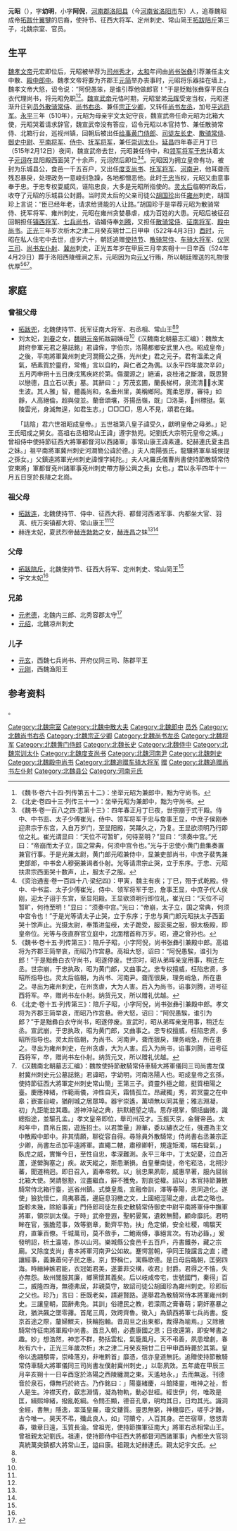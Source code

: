 '''元昭'''（{{bd|463年||522年|4月3日|catIdx=y}}），字'''幼明'''，小字'''阿倪'''，[[河南郡|河南郡]][[洛阳县|洛阳县]]（今[[河南省|河南省]][[洛阳市|洛阳市]]东）人，追尊魏昭成帝[[拓跋什翼犍|拓跋什翼犍]]的后裔，使持节、征西大将军、定州刺史、常山简王[[拓跋陪斤|拓跋陪斤]]第三子，北魏宗室、官员。

==生平==
[[魏孝文帝|魏孝文帝]]元宏即位后，元昭被举荐为[[司州|司州]][[秀才|秀才]]，[[太和_(北魏)|太和]]年间由[[尚书|尚书]][[张彝_(北魏)|张彝]]引荐兼任主文中散、[[殿中郎中|殿中郎中]]。魏孝文帝将要为齐郡王[[元简|元简]]举办丧事时，元昭将乐器挂在墙上，魏孝文帝大怒，诏令说：“阿倪愚笨，是谁引荐他做郎官！”于是贬黜张彝穿平民白衣代理尚书，将元昭免职<ref>《魏书·卷六十四·列传第五十二》：坐举元昭为兼郎中，黜为守尚书。</ref><ref>《北史·卷四十三·列传三十一》：坐举元昭为兼郎中，黜为守尚书。</ref>。[[魏宣武帝|魏宣武帝]]元恪时期，元昭堂弟[[元晖|元晖]]受宠当权，元昭逐渐升迁到[[员外散骑常侍|员外散骑常侍]]、[[尚书右丞|尚书右丞]]、兼任[[宗正少卿|宗正少卿]]，又转任[[尚书左丞|尚书左丞]]，加号[[平远将军|平远将军]]。[[永平_(北魏)|永平]]三年（510年），元昭为母亲宇文太妃守丧，魏宣武帝任命元昭为北箱大使，元昭哭着请求辞官，魏宣武帝没有答应，诏令元昭以本官持节、兼任散骑常侍、北箱行台，巡视州镇，回朝后被出任[[给事黄门侍郎|给事黄门侍郎]]、[[司徒左长史|司徒左长史]]、[[散骑常侍|散骑常侍]]、[[御史中尉|御史中尉]]、[[平南将军|平南将军]]、[[侍中|侍中]]、[[抚军将军|抚军将军]]，兼任[[崇训太仆|崇训太仆]]。[[延昌|延昌]]四年春正月丁巳（515年2月12日）夜间，魏宣武帝去世，元昭兼任侍中，和[[领军将军|领军将军]][[于忠|于忠]]扶着太子[[元诩|元诩]]在显阳殿西面哭了十余声，元诩然后即位<ref>《魏书·卷一百八之四·志第十三》：四年春正月丁巳夜，世宗崩于式干殿。侍中、中书监、太子少傅崔光，侍中、领军将军于忠与詹事王显，中庶子侯刚奉迎肃宗于东宫，入自万岁门，至显阳殿，哭踊久之，乃复。王显欲须明乃行即位之礼。崔光谓显曰：“天位不可暂旷，何待至明？”显曰：“须奏中宫。”光曰：“帝崩而太子立，国之常典，何须中宫令也。”光与于忠使小黄门曲集奏置兼官行事。于是光兼太尉，黄门郎元昭兼侍中，显兼吏部尚书，中庶子裴隽兼吏部郎，中书舍人穆弼兼谒者仆射。光等请肃宗止哭，立于东序。于忠、元昭扶肃宗西面哭十数声，止，服太子之服。</ref><ref>《资治通鉴·卷一百四十八·梁纪四》：甲寅，魏主有疾；丁巳，殂于式乾殿。侍中、中书监、太子少傅崔光，侍中、领军将军于忠，詹事王显，中庶子代人侯刚，迎太子诩于东宫，至显阳殿。王显欲须明行即位礼，崔光曰：“天位不可暂旷，何待至明！”显曰：“须奏中宫。”光曰：“帝崩，太子立，国之常典，何须中宫令也！”于是光等请太子止哭，立于东序；于忠与黄门郎元昭扶太子西面哭十馀声止。光摄太尉，奉策进玺绶，太子跪受，服衮冕之服，御太极殿，即皇帝位。光等与夜直群官立庭中，北面稽首称万岁。昭，遵之曾孙也。</ref>。元昭因为拥立皇帝有功，被封为乐城县公，食邑一千五百户，又出任[[度支尚书|度支尚书]]、[[抚军将军|抚军将军]]、[[河南尹|河南尹]]，他耳聋而残忍暴戾，处理政务一意峻刻急躁，各地都憎恶他。此时[[于忠|于忠]]当权，元昭又曲意事奉于忠。于忠专权耍威风，诬陷忠良，大多是元昭所指使的。[[灵太后|灵太后]]临朝听政后，收夺了元昭的乐城县公封爵。当时灵太后的父亲司徒公[[胡国珍_(北朝)|胡国珍]]出任[[雍州_(后赵)|雍州]]刺史，胡国珍上言说：“臣已经年老，请求给贤能的人让路。”胡国珍于是举荐元昭为散骑常侍、抚军将军、雍州刺史，元昭在雍州贪婪暴虐，成为百姓的大患。元昭后被征召回朝担任[[镇西将军|镇西将军]]、[[七兵尚书|七兵尚书]]，谄媚侍奉[[刘腾|刘腾]]，又担任[[散骑常侍|散骑常侍]]、[[征南将军|征南将军]]、[[殿中尚书|殿中尚书]]。[[正光|正光]]三年岁次析木之津二月癸亥朔廿二日甲申（522年4月3日）[[酉时|酉时]]，元昭在私人住宅中去世，虚岁六十，朝廷追赠[[使持节|使持节]]、[[散骑常侍|散骑常侍]]、[[车骑大将军|车骑大将军]]、[[仪同三司|仪同三司]]、[[尚书左仆射|尚书左仆射]]、[[冀州|冀州]]刺史，正光五年岁在甲辰三月辛亥朔十一日辛酉（524年4月29日）葬于洛阳西陵缠涧之东。元昭因为向[[元乂|元乂]]行贿，所以朝廷赠送的礼物很优厚<ref>《魏书·卷十五·列传第三》：陪斤子昭，小字阿倪，尚书张彝引兼殿中郎。高祖将为齐郡王简举哀，而昭乃作宫悬。高祖大怒，诏曰：“阿倪愚騃，谁引为郎！”于是黜彝白衣守尚书，昭遂停废。世宗时，昭从弟晖亲宠用事，稍迁左丞。世宗崩，于忠执政，昭为黄门郎，又曲事之。忠专权擅威，枉陷忠贤，多昭所指导也。灵太后临朝，为尚书、河南尹。聋而很戾，理务峭急，所在患之。寻出为雍州刺史，在州贪虐，大为人害。后入为尚书，谄事刘腾，进号征西将军。卒，赠尚书左仆射。纳货元叉，所以赠礼优越。</ref><ref>《北史·卷十五·列传第三》：陪斤子昭，小字阿倪，尚书张彝引兼殿中郎。孝文将为齐郡王简举哀，而昭乃作宫悬。帝大怒，诏曰：“阿倪愚騃，谁引为郎？”于是黜彝白衣守尚书，昭遂停废。宣武时，昭从弟晖亲宠用事，稍迁左丞。宣武崩，于忠执政，昭为黄门郎，又曲事之。忠专权擅威，枉陷忠贤，多昭所指导也。灵太后临朝，为尚书、河南尹，聋而狠戾，理务峭急，所在患之。寻出为雍州刺史，在州贪虐，大为人害。后入为尚书，谄事刘腾，进号征西将军，卒，赠尚书左仆射。纳货元叉，所以赠礼优越。</ref><ref name=autogenerated1>《汉魏南北朝墓志汇编》：魏故使持節散騎常侍車騎大將軍儀同三司尚書左僕射冀州刺史元公墓誌銘」君諱昭，字幼明，河南洛陽人也。昭成皇帝之玄孫，使持節征西大將軍定州刺史常山簡」王第三子。資靈外極之館，挺質杻陽之臺。慶應神緒，作範兩儀，沖性自天，霜情孤立。昂藏獨」秀，若冥靈之在中皋；嶔崟自峻，猶削城之居眾埠。器宇崇遙，萬頃無以同其量；雅志淵凝，初」九詎能並其趣。游神沖祕之典，拱默絕望之墳。思存視掌，領括幽微，識總指途，並驅孔孟。」孝文皇帝即位，舉司州茂才。玉振天京，金聲帝邑。太和年中，賁帛丘園，遊旌招士。以君策量」淵華，委以繡衣之任，俄遷為主文中散殿中郎中。非其情願，聊從容自得。尋除員外散騎常」侍尚書右丞兼宗正少卿，尚書左丞加平遠將軍。直繩二轄，肅穆卿軒，規違矩濁，端右聳氣，」臥虎之威，實慚今日，至性自忠，孝深難測。永平三年中，丁太妃憂，泣血苫蘆，遂縈胸塞之」疾。故天縱之，斯患漸損。自皇轝南徒，帝宅崧洛，北朔沙蕃，聞道稍迥。即日召入，面奉帝敕。以」翁忠果夙彰，威惠早著，服內屈翁北箱大使。哭請慇懃，泣盡繼血，辭不獲免，割哀從權。詔以」本官持節兼散騎常侍北箱行臺，巡省州鎮。式獎皇風，宣融帝訓，澤等春陽，恩同造化。遂使」獫狁懷仁，鳥夷慕義，邊庭息羽檄之文，上國絕涇陽之慮，此君之略也。旋軫未幾，除給事黃」門侍郎司徒左長史散騎常侍御史中尉平南將軍侍中撫軍將軍，領崇訓太僕。于時」武帝登遐，聖躬晏駕，遺敕無聞，顧命靡託。君明眸在官，張膽蒞事，效等劉章，勳齊平勃，扶」危定傾，安全社稷，鳴騶天府，直筆百僚。千城萬司，莫不斂手，二鮑兩傅，事絕言次。有功必籙，」爰發明詔，析土瀛墟，胙以山河。樂城縣公食邑千五百戶，丹書鐵券，藏之宗廟。又除度支尚」書本將軍河南尹公如故。蹇愕當朝，爭同王陵讜言之直；禮讓經事，義兼蕭何子民之惠。京」野稱仁，寓縣歌德。是日母后臨朝，匡弼四海。時縉紳嫉君能，衣冠姤君美，遂萋菲交構，收君」封爵。君得之不憘，失亦無怨。故州閭服其廉，鄉黨懷其義矣。后以岐咸帝宅，世號國門，秦得」百二，威隆四海，無德弗居，非親莫守，故詔司徒公胡國珍為雍州刺史。珍即后之父也。珍乃」言曰：臣既老矣，請避賢路。遂舉君為散騎常侍本將軍雍州刺史。三讓皇朝，固辭弗免。其訓」俗禮民之教，若濛雨之膏春萌；窮奸塞暴之政，猶洪飆之墜零蘀。首尾三周，效跨齊魯。徵入」為鎮西將軍七兵尚書。旋京首途之際，釐婦鰥夫，挾輪抱軸。昔周旦之出東都，裁得為喻焉。」又除散騎常侍征南將軍殿中尚書。首旦入朝，必盡康國之思；日夜還第，即安琴書之趣。妙」想浩然，神志不群，勢括雲松，氣籠風月。天不弔善，夙患增劇，春秋有六十，正光三年歲次析」木之津二月癸亥朔廿二日甲申酉時薨於其第。皇帝以逸翮頺霄，崇峰落刃，非唯黔首」靡憑，信亦皇道無託。追贈使持節散騎常侍車騎大將軍儀同三司尚書左僕射冀州刺史，」以彰夙效。五年歲在甲辰三月辛亥朔十一日辛酉窆於洛陽之西陵纏澗之東。天遙地永，」去而無返。刊德音於泉石，傳無朽於終古。乃作銘曰：」陽臺緒慶，斗館降靈，唯神之祉，哲人是生。沖襟天府，叡志淵情，凝為物軌，動必世經。經世伊」何，唯政是匡，緝熙坤緒，撥亂乾綱。令問丕顯，德音孔章，明均其日，日均其光。識洞金經，書無」隱逸，翠藻皇羅，瓊文鏤質。靈思無窮，神機靡匹，嗟乎才難，古今唯一。昊天不弔，殲此良人，如」可贖兮，人百其身。芒芒宿草，悠悠青春，徽章日遠，玉質長淪。曾祖兜，使持節撫軍征南大」將軍右丞相常山王。曾祖親太妃劉氏。祖連，使持節侍中征西大將都督河西諸軍事」內都坐大官羽真統萬突鎮都大將常山王，謚曰康。祖親太妃赫連氏。親太妃宇文氏。</ref>。

==家庭==
===曾祖父母===
*[[拓跋兜|拓跋兜]]，北魏使持节、抚军征南大将军、右丞相、常山王<ref name=autogenerated1 /><ref name=autogenerated2 />
*刘太妃，[[刘眷|刘眷]]之女，[[魏明元帝|魏明元帝]]拓跋嗣姨母<ref name=autogenerated1 /><ref name=autogenerated2>《汉魏南北朝墓志汇编》：魏故太尉府參軍元君之墓誌銘」君諱侔，字伯宗，洛陽都鄉安武里人也。昭成皇帝」之後，平南將軍冀州刺史河澗簡公之孫，光州史」君之元子。君有溫柔之貞氣，栖素質於靈府，常脩」言以自約，與仁者之為偶。以永平四年歲次辛卯」五月丙申朔十五日庚戌篤疾終於第。傷瀾源之」絕浦，哀桂渚之斷漵，既思賢以戀德，且立石以表」墓。其辭曰：」芳茂玄圃，蘭長梯柯，泉流清，水潔生波。其人雅」智，體義尚和，名垂州里，美稱鄉阿。寬柔恩厚，審待」如靜，人高絕倫，超與俊並。蘭音頌壤，芬揚岳嶺，既」□洛英，𣲫州標挺。氣陵雲光，身滅無逞，如君生志，」□□□□，思人不見，頌君在銘。

　　「誌陰」君六世祖昭成皇帝。」五世祖第八皇子諱受久，獻明皇帝之母弟。」妃王氏昭成之舅女。高祖右丞相常山王諱」遵字勃兜。妃劉氏大宗明元皇帝之姨。」曾祖侍中使持節征西大將軍都督河以西諸軍」事常山康王諱素連。妃赫連氏夏主昌之妹。」祖平南將軍冀州刺史河澗簡公諱於德。」夫人南陽張氏，龍驤將軍阜城侯提之孫女。」父鎮遠將軍光州刺史諱悝字純陀。」夫人叱羅氏儀曹尚書使持節散騎常侍安東將」軍都督兗州諸軍事兗州刺史帶方靜公興之長」女也。」君以永平四年十一月五日窆於長陵之北崗。</ref>

===祖父母===
*[[拓跋素|拓跋连]]，北魏使持节、侍中、征西大将、都督河西诸军事、内都坐大官、羽真、统万突镇都大将、常山康王<ref name=autogenerated1 /><ref name=autogenerated2 />
*赫连太妃，夏武烈帝[[赫连勃勃|赫连勃勃]]之女，[[赫连昌|赫连昌]]之妹<ref name=autogenerated1 /><ref name=autogenerated2 />

===父母===
*[[拓跋陪斤|拓跋陪斤]]，北魏使持节、征西大将军、定州刺史、常山简王<ref name=autogenerated1 />
*宇文太妃<ref name=autogenerated1 />

===兄弟===
*[[元老德|元老德]]，北魏内三郎、北秀容郡太守<ref>{{Cite book | author = 西安市文物稽查队编| title = 《西安新获墓志集萃》 | location =北京市 | publisher = 文物出版社 | date=2016年2月  | pages =18-19 |ISBN =978-7-5010-4477-1| accessdate = 2017-02-01 | url = | language= zh-hant| quote = }}</ref>
*[[元绍|元绍]]，北魏凉州刺史

===儿子===
*[[元玄|元玄]]，西魏七兵尚书、开府仪同三司、陈郡平王
*[[元刚|元刚]]，西魏渔阳王

==参考资料==
{{reflist}}

[[Category:北魏宗室|Category:北魏宗室]]
[[Category:北魏中散大夫|Category:北魏中散大夫]]
[[Category:北魏郎中|Category:北魏郎中]]
[[Category:北魏散骑常侍|员外]]
[[Category:北魏尚书右丞|Category:北魏尚书右丞]]
[[Category:北魏宗正少卿|Category:北魏宗正少卿]]
[[Category:北魏尚书左丞|Category:北魏尚书左丞]]
[[Category:北魏将军|Category:北魏将军]]。
[[Category:北魏黄门侍郎|Category:北魏黄门侍郎]]
[[Category:北魏长史|Category:北魏长史]]
[[Category:北魏侍中|Category:北魏侍中]]
[[Category:北魏崇训太仆|Category:北魏崇训太仆]]
[[Category:北魏度支尚书|Category:北魏度支尚书]]
[[Category:北魏河南尹|Category:北魏河南尹]]
[[Category:北魏刺史|Category:北魏刺史]]
[[Category:北魏殿中尚书|Category:北魏殿中尚书]]
[[Category:北魏追赠车骑大将军|Category:北魏追赠车骑大将军]]
[[Category:北魏开府仪同三司|赠]]
[[Category:北魏追赠尚书左仆射|Category:北魏追赠尚书左仆射]]
[[Category:北魏县公|Category:北魏县公]]
[[Category:河南元氏|Category:河南元氏]]
